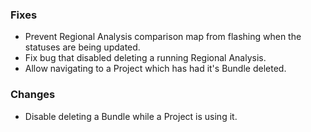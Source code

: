 ### Fixes

- Prevent Regional Analysis comparison map from flashing when the statuses are being updated.
- Fix bug that disabled deleting a running Regional Analysis.
- Allow navigating to a Project which has had it's Bundle deleted.

### Changes

- Disable deleting a Bundle while a Project is using it.
